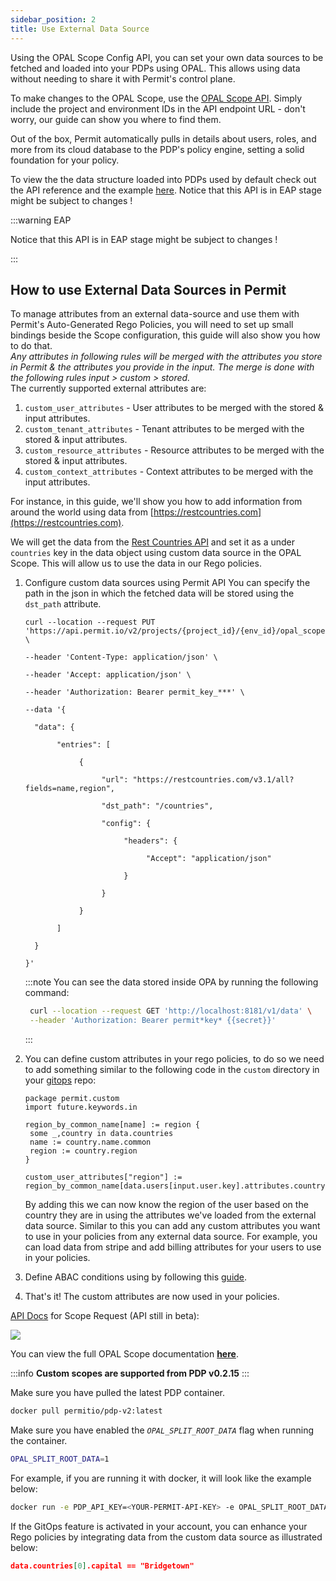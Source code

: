 ```yaml
---
sidebar_position: 2
title: Use External Data Source
---
```


Using the OPAL Scope Config API, you can set your own data sources to be fetched and loaded into your PDPs using OPAL.
This allows using data without needing to share it with Permit's control plane.

To make changes to the OPAL Scope, use the
[OPAL Scope API](https://api.permit.io/v2/redoc#tag/Scope-Configurations). Simply include the
project and environment IDs in the API endpoint URL - don't worry, our guide can show you where to find them.

Out of the box, Permit automatically pulls in details about users, roles, and more from its cloud database to the PDP's policy engine, 
setting a solid foundation for your policy.<br />

To view the the data structure loaded into PDPs used by default check out the API reference and the example [here](https://api.permit.io/v2/redoc#tag/OPAL-Data-(-EAP-)).
Notice that this API is in EAP stage might be subject to changes !


:::warning EAP

Notice that this API is in EAP stage might be subject to changes !

:::


## How to use External Data Sources in Permit

To manage attributes from an external data-source and use them with Permit's Auto-Generated Rego Policies, you will need
to set up small bindings beside the Scope configuration, this guide will also show you how to do that.<br/>
*Any attributes in following rules will be merged with the attributes you store in Permit & the attributes you provide in the input.*
*The merge is done with the following rules input > custom > stored.*<br/>
The currently supported external attributes are:<br/>
1. `custom_user_attributes` - User attributes to be merged with the stored & input attributes.
2. `custom_tenant_attributes` - Tenant attributes to be merged with the stored & input attributes.
3. `custom_resource_attributes` - Resource attributes to be merged with the stored & input attributes.
4. `custom_context_attributes` - Context attributes to be merged with the input attributes.

For instance, in this guide, we'll show you how to add information from around the world using data
from [https://restcountries.com](https://restcountries.com).

We will get the data from the [Rest Countries API](https://restcountries.com) and set it as a
under `countries` key in the data object using custom data source in the OPAL Scope.
This will allow us to use the data in our Rego policies.

1. Configure custom data sources using Permit API
    You can specify the path in the json in which the fetched data will be stored using the `dst_path` attribute.

    ```
    curl --location --request PUT 'https://api.permit.io/v2/projects/{project_id}/{env_id}/opal_scope' \

    --header 'Content-Type: application/json' \

    --header 'Accept: application/json' \

    --header 'Authorization: Bearer permit_key_***' \

    --data '{

      "data": {

           "entries": [

                {

                     "url": "https://restcountries.com/v3.1/all?fields=name,region",

                     "dst_path": "/countries",

                     "config": {

                          "headers": {

                               "Accept": "application/json"

                          }

                     }

                }

           ]

      }

    }'
    ```

    :::note
    You can see the data stored inside OPA by running the following command:
    ```bash
     curl --location --request GET 'http://localhost:8181/v1/data' \
     --header 'Authorization: Bearer permit*key* {{secret}}'
    ```
    :::

2. You can define custom attributes in your rego policies,
    to do so we need to add something similar to the following code in the `custom` directory in your [gitops](/integrations/gitops/overview) repo:

    ```rego
    package permit.custom
    import future.keywords.in

    region_by_common_name[name] := region {
     some _,country in data.countries
     name := country.name.common
     region := country.region
    }

    custom_user_attributes["region"] := region_by_common_name[data.users[input.user.key].attributes.country]
    ```

    By adding this we can now know the region of the user based on the country they are in using the attributes we've loaded
    from the external data source.
    Similar to this you can add any custom attributes you want to use in your policies from any external data source.
    For example, you can load data from stripe and add billing attributes for your users to use in your policies.
3. Define ABAC conditions using by following this [guide](/how-to/build-policies/abac/building-abac-policy#define-a-user-set).
4. That's it! The custom attributes are now used in your policies.


[API Docs](https://api.permit.io/v2/redoc#tag/Scope-Configurations) for Scope Request (API still in beta):

![](/img/features/projects-and-env/scope-api.png)

You can view the full OPAL Scope documentation **[here](https://docs.opal.ac/getting-started/running-opal/run-opal-server/data-sources)**.

:::info
**Custom scopes are supported from PDP v0.2.15**
:::

Make sure you have pulled the latest PDP container.

```bash
docker pull permitio/pdp-v2:latest
```

Make sure you have enabled the _`OPAL_SPLIT_ROOT_DATA`_ flag when running the container.

```bash
OPAL_SPLIT_ROOT_DATA=1
```

For example, if you are running it with docker, it will look like the example below:

```bash
docker run -e PDP_API_KEY=<YOUR-PERMIT-API-KEY> -e OPAL_SPLIT_ROOT_DATA=1 permitio/pdp-v2:latest
```

If the GitOps feature is activated in your account, you can enhance your Rego policies by integrating data from the custom
data source as illustrated below:

```json
data.countries[0].capital == "Bridgetown"
```
